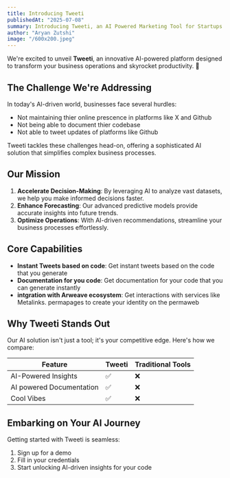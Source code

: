 ```yaml
---
title: Introducing Tweeti
publishedAt: "2025-07-08"
summary: Introducing Tweeti, an AI Powered Marketing Tool for Startups.
author: "Aryan Zutshi"
image: "/600x200.jpeg"
---
```


We're excited to unveil **Tweeti**, an innovative AI-powered platform designed to transform your business operations and skyrocket productivity. 🚀

## The Challenge We're Addressing

In today's AI-driven world, businesses face several hurdles:

- Not maintaining thier online prescence in platforms like X and Github
- Not being able to document thier codebase
- Not able to tweet updates of platforms like Github

Tweeti tackles these challenges head-on, offering a sophisticated AI solution that simplifies complex business processes.

## Our Mission

1. **Accelerate Decision-Making**: By leveraging AI to analyze vast datasets, we help you make informed decisions faster.
2. **Enhance Forecasting**: Our advanced predictive models provide accurate insights into future trends.
3. **Optimize Operations**: With AI-driven recommendations, streamline your business processes effortlessly.

## Core Capabilities

- **Instant Tweets based on code**: Get instant tweets based on the code that you generate
- **Documentation for you code**: Get documentation for your code that you can generate instantly
- **intgration with Arweave ecosystem**: Get interactions with services like Metalinks. permapages to create your identity on the permaweb

## Why Tweeti Stands Out

Our AI solution isn't just a tool; it's your competitive edge. Here's how we compare:

| Feature                  | Tweeti | Traditional Tools |
| ------------------------ | ------- | -------------------- |
| AI-Powered Insights      | ✅      | ❌                   |
| AI powered Documentation | ✅      | ❌                   |
| Cool Vibes               | ✅      | ❌                   |

## Embarking on Your AI Journey

Getting started with Tweeti is seamless:

1. Sign up for a demo
2. Fill in your credentials
3. Start unlocking AI-driven insights for your code 
